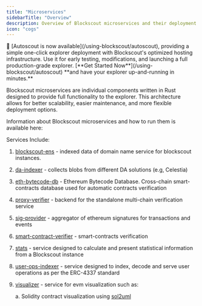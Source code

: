 ```yaml
---
title: "Microservices"
sidebarTitle: "Overview"
description: Overview of Blockscout microservices and their deployment.
icon: "cogs"
---
```


<Tip>
🚗 [Autoscout is now available](/using-blockscout/autoscout), providing a simple one-click explorer deployment with Blockscout's optimized hosting infrastructure. Use it for early testing, modifications, and launching a full production-grade explorer. [**Get Started Now**](/using-blockscout/autoscout) **and have your explorer up-and-running in minutes.**

</Tip>

Blockscout microservices are individual components written in Rust designed to provide full functionality to the explorer. This architecture allows for better scalability, easier maintenance, and more flexible deployment options.

Information about Blockscout microservices and how to run them is available here:

Services Include:

1. [blockscout-ens](https://github.com/blockscout/blockscout-rs/blob/main/blockscout-ens) - indexed data of domain name service for blockscout instances.
2. [da-indexer](https://github.com/blockscout/blockscout-rs/blob/main/da-indexer) - collects blobs from different DA solutions (e.g, Celestia)
3. [eth-bytecode-db](https://github.com/blockscout/blockscout-rs/blob/main/eth-bytecode-db) - Ethereum Bytecode Database. Cross-chain smart-contracts database used for automatic contracts verification
4. [proxy-verifier](https://github.com/blockscout/blockscout-rs/blob/main/proxy-verifier) - backend for the standalone multi-chain verification service
5. [sig-provider](https://github.com/blockscout/blockscout-rs/blob/main/sig-provider) - aggregator of ethereum signatures for transactions and events
6. [smart-contract-verifier](https://github.com/blockscout/blockscout-rs/blob/main/smart-contract-verifier) - smart-contracts verification
7. [stats](https://github.com/blockscout/blockscout-rs/blob/main/stats) - service designed to calculate and present statistical information from a Blockscout instance
8. [user-ops-indexer](https://github.com/blockscout/blockscout-rs/blob/main/user-ops-indexer) - service designed to index, decode and serve user operations as per the ERC-4337 standard
9. [visualizer](https://github.com/blockscout/blockscout-rs/blob/main/visualizer) - service for evm visualization such as:

   a. Solidity contract visualization using [sol2uml](https://www.npmjs.com/package/sol2uml)